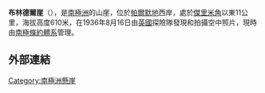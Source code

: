 {{Coord|69|23|S|68|33|W|source:GNIS|display=title}}

'''布林德爾崖'''（{{lang-en|Brindle Cliffs}}），是[[南極洲|南極洲]]的山崖，位於[[帕爾默地|帕爾默地]]西岸，處於[[傑里米角|傑里米角]]以東11公里，海拔高度610米，在1936年8月16日由[[英國|英國]]探險隊發現和拍攝空中照片，現時由[[南極條約體系|南極條約體系]]管理。

==外部連結==
{{cite gnis | type = antarid | id = 1951| name = Brindle Cliffs | accessdate = 2011-09-11}}

[[Category:南極洲懸崖|Category:南極洲懸崖]]


{{Antarctica-geo-stub}}